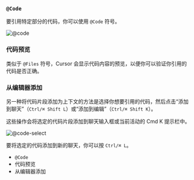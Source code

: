 ### `@Code`

要引用特定部分的代码，你可以使用 `@Code` 符号。

![@code](https://mintlify.s3-us-west-1.amazonaws.com/cursor/images/context/@code.png)

### 代码预览

类似于 `@Files` 符号，Cursor 会显示代码内容的预览，以便你可以验证你引用的代码是否正确。

### 从编辑器添加

另一种将代码片段添加为上下文的方法是选择你想要引用的代码，然后点击“添加到聊天”（`Ctrl/⌘ Shift L`）或“添加到编辑”（`Ctrl/⌘ Shift K`）。

这些操作会将选定的代码片段添加到聊天输入框或当前活动的 Cmd K 提示栏中。


![@code-select](https://mintlify.s3-us-west-1.amazonaws.com/cursor/images/context/@code-select.png)

要将选定的代码添加到新的聊天，你可以按 `Ctrl/⌘ L`。

- `@Code`
- 代码预览
- 从编辑器添加

